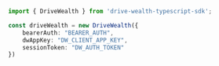 ```typescript index.ts
import { DriveWealth } from 'drive-wealth-typescript-sdk';

const driveWealth = new DriveWealth({
    bearerAuth: "BEARER_AUTH",
    dwAppKey: "DW_CLIENT_APP_KEY",
    sessionToken: "DW_AUTH_TOKEN"
})
```